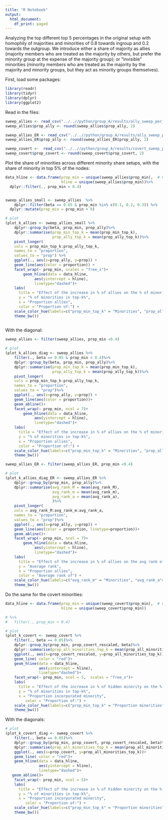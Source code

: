 ```yaml
---
title: "R Notebook"
output:
  html_document:
    df_print: paged
---
```


Analyzing the top different top 5 percentages in the original setup with
homophily of majorities and minorities of 0.8 towards ingroup and 0.2 towards the 
outgroup. We introduce either a share of majority as allies (majority members
who are treated as the majority by others, but prefer the minority group at the
expense of the majority group); or "invisible" minorities (minority members who
are treated as the majority by the majority and minority groups, but they
act as minority groups themselves).

First, load some packages:
```r
library(readr)
library(tidyr)
library(dplyr)
library(ggplot2)

```

Read in the files:
```r
sweep_allies <- read_csv("../..//python/group_A/results/ally_sweep_per_fm_top_k.csv")
sweep_allies$prop_ally <- round(sweep_allies$prop_ally, 2)

sweep_allies_ER <- read_csv("../..//python/group_A/results/ally_sweep_per_fm_avg_ER.csv")
sweep_allies_ER$prop_ally <- round(sweep_allies_ER$prop_ally, 2)

sweep_covert <-  read_csv("../..//python/group_A/results/covert_sweep_per_fm_top_k.csv")
sweep_covert$prop_covert <- round(sweep_covert$prop_covert, 2)
```

Plot the share of minorities across different minority share setups, with
the share of minority in top 5% of the nodes:
```r

data_hline <- data.frame(prop_min = unique(sweep_allies$prop_min),  # Create data for lines
                         hline = unique(sweep_allies$prop_min))%>%
  dplyr::filter(., prop_min < 0.4)


sweep_allies_small <- sweep_allies  %>%
    dplyr::filter(beta == 0.05 & prop_min %in% c(0.1, 0.2, 0.3)) %>%
  dplyr::mutate(prop_min = prop_min + 0)

# plot
(plot_k_allies <- sweep_allies_small %>%
    dplyr::group_by(beta, prop_min, prop_ally)%>%
    dplyr::summarise(prop_min_top_k = mean(prop_min_top_k),
                     prop_ally_top_k = mean(prop_ally_top_k))%>%
    pivot_longer(
    cols = prop_min_top_k:prop_ally_top_k,
    names_to = "proportion",
    values_to = "prop") %>%
    ggplot(., aes(x=prop_ally, y=prop)) +
    geom_line(aes(color = proportion)) +
    facet_wrap(~ prop_min, scales = "free_x")+
        geom_hline(data = data_hline,
             aes(yintercept = hline),
             linetype="dashed")+
    labs(
      title = "Effect of the increase in % of allies on the % of minorities/allies in top k  - by varying minority proportion",
      y = "% of minorities in top-k%",
      x = "Proportion allies",
      color = "Proportion of:") +
    scale_color_hue(labels=c("prop_min_top_k" = "Minorities", "prop_ally_top_k"="Allies"))+
    theme_bw())
  
```

With the diagonal:
```r
sweep_allies <- filter(sweep_allies, prop_min <0.4)

# plot
(plot_k_allies_diag <- sweep_allies %>%
    filter(., beta == 0.05 & prop_min < 0.4)%>%
    dplyr::group_by(beta, prop_min, prop_ally)%>%
    dplyr::summarise(prop_min_top_k = mean(prop_min_top_k),
                     prop_ally_top_k = mean(prop_ally_top_k))%>%
    pivot_longer(
    cols = prop_min_top_k:prop_ally_top_k,
    names_to = "proportion",
    values_to = "prop")%>%
    ggplot(., aes(x=prop_ally, y=prop)) +
    geom_line(aes(color = proportion))+
    geom_abline()+
    facet_wrap(~ prop_min, ncol = 7)+
        geom_hline(data = data_hline,
             aes(yintercept = hline),
             linetype="dashed")+
    labs(
      title = "Effect of the increase in % of allies on the % of minorities/allies in top k  - by varying minority proportion",
      y = "% of minorities in top-k%",
      x = "Proportion allies",
      color = "Proportion of:") +
    scale_color_hue(labels=c("prop_min_top_k" = "Minorities", "prop_ally_top_k"="Allies"))+
    theme_bw())
```


```r
sweep_allies_ER <- filter(sweep_allies_ER, prop_min <0.4)

# plot
(plot_k_allies_diag_ER <- sweep_allies_ER %>%
    dplyr::group_by(prop_min, prop_ally)%>%
    dplyr::summarise(avg_rank_M = mean(avg_rank_M),
                     avg_rank_m = mean(avg_rank_m),
                     avg_rank_a = mean(avg_rank_a),
                     )%>%
    pivot_longer(
    cols = avg_rank_M:avg_rank_m:avg_rank_a,
    names_to = "proportion",
    values_to = "prop")%>%
    ggplot(., aes(x=prop_ally, y=prop)) +
    geom_line(aes(color = proportion, linetype=proportion))+
    geom_abline()+
    facet_wrap(~ prop_min, ncol = 7)+
        geom_hline(data = data_hline,
             aes(yintercept = hline),
             linetype="dashed")+
    labs(
      title = "Effect of the increase in % of allies on the avg rank of minorities/allies - by varying minority proportion",
      y = "Average rank",
      x = "Proportion allies",
      color = "Average rank of") +
    scale_color_hue(labels=c("avg_rank_m" = "Minorities", "avg_rank_a"="Allies", "avg_rank_M"="Majority"))+
    theme_bw())
```

Do the same for the covert minorities:
```r
data_hline <- data.frame(prop_min = unique(sweep_covert$prop_min),  # Create data for lines
                         hline = unique(sweep_covert$prop_min))

# %>%
#   filter(., prop_min < 0.4)

# plot
(plot_k_covert <- sweep_covert %>%
    filter(., beta == 0.05)%>%
    dplyr::group_by(prop_min, prop_covert_rescaled, beta)%>%
    dplyr::summarise(prop_all_minorities_top_k = mean(prop_all_minorities_top_k) )%>%
    ggplot(., aes(x=prop_covert_rescaled, y=prop_all_minorities_top_k))+
    geom_line( color = "red")+
    geom_hline(data = data_hline,
               aes(yintercept = hline),
               linetype="dashed")+
    facet_wrap(~ prop_min, ncol = 5,  scales = "free_x")+
    labs(
      title = "Effect of the increase in % of hidden minority on the % of all minorities in top k  - by varying k",
      y = "% of minorities in top-k%",
      x = "Proportion incorporated minority",
         color = "Proportion of:") +
    scale_color_hue(labels=c("prop_min_top_k" = "Proportion minorities", "prop_ally_top_k"="Proportion allies"))+
    theme_bw())
```

With the diagonals:
```r
# plot
(plot_k_covert_diag <- sweep_covert %>%
    filter(., beta == 0.05)%>%
    dplyr::group_by(prop_min, prop_covert, prop_covert_rescaled, beta)%>%
    dplyr::summarise(prop_all_minorities_top_k = mean(prop_all_minorities_top_k) )%>%
    ggplot(., aes(x=prop_covert, y=prop_all_minorities_top_k))+
    geom_line( color = "red")+
    geom_hline(data = data_hline,
               aes(yintercept = hline),
               linetype="dashed")+
   geom_abline()+
    facet_wrap(~ prop_min, ncol = 5)+
    labs(
      title = "Effect of the increase in % of hidden minority on the % of all minorities in top k  - by varying k",
      y = "% of minorities in top-k%",
      x = "Proportion incorporated minority",
         color = "Proportion of:") +
    scale_color_hue(labels=c("prop_min_top_k" = "Proportion minorities", "prop_ally_top_k"="Proportion allies"))+
    theme_bw())
```


